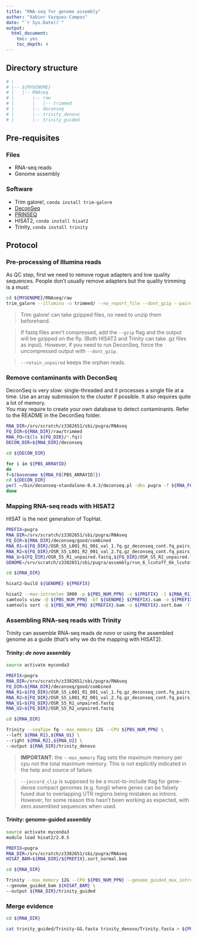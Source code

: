 ```yaml
---
title: "RNA-seq for genome assembly"
author: "Xabier Vazquez-Campos"
date: "`r Sys.Date()`"
output:
  html_document:
    toc: yes
    toc_depth: 4
---
```


## Directory structure
```bash
# \
# |-- ${MYGENOME}
# |   |-- RNAseq
# |       |-- raw
# |       |   |-- trimmed
# |       |-- deconseq
# |       |-- trinity_denovo
# |       |-- trinity_guided
```

## Pre-requisites
### Files
* RNA-seq reads
* Genome assembly

### Software
* Trim galore!, `conda install trim-galore`
* [DeconSeq](http://deconseq.sourceforge.net/)
* [PRINSEQ](http://prinseq.sourceforge.net/)
* HISAT2, `conda install hisat2`
* Trinity, `conda install trinity`


## Protocol
### Pre-processing of Illumina reads
As QC step, first we need to remove rogue adapters and low quality sequences. People don't usually remove adapters but the quality trimming is a must:

```bash
cd ${MYGENOME}/RNAseq/raw
trim_galore --illumina -o trimmed/ --no_report_file --dont_gzip --paired OSR_S5_L002_R1_001.fastq OSR_S5_L002_R2_001.fastq --retain_unpaired
```
> Trim galore! can take gzipped files, no need to unzip them beforehand.

> If fastq files aren't compressed, add the `--gzip` flag and the output will be gzipped on the fly. (Both HISAT2 and Trinity can take .gz files as input). However, if you need to run DeconSeq, force the uncompressed output with `--dont_gzip`.

> `--retain_unpaired` keeps the orphan reads.


### Remove contaminants with DeconSeq
DeconSeq is very slow: single-threaded and it processes a single file at a time. Use an array submission to the cluster if possible. It also requires quite a lot of memory.  
You may require to create your own database to detect contaminants. Refer to the README in the DeconSeq folder.
```bash
RNA_DIR=/srv/scratch/z3382651/sbi/pugra/RNAseq
FQ_DIR=${RNA_DIR}/raw/trimmed
RNA_FQ=($(ls ${FQ_DIR}/*.fq))
DECON_DIR=${RNA_DIR}/deconseq

cd ${DECON_DIR}

for i in ${PBS_ARRAYID}
do
f=$(basename ${RNA_FQ[PBS_ARRAYID]})
cd ${DECON_DIR}
perl ~/bin/deconseq-standalone-0.4.3/deconseq.pl -dbs pugra -f ${RNA_FQ[PBS_ARRAYID]} -out_dir ${DECON_DIR} -id ${f%.fq}_deconseq
done
```




### Mapping RNA-seq reads with HISAT2
HISAT is the next generation of TopHat.

```bash
PREFIX=pugra
RNA_DIR=/srv/scratch/z3382651/sbi/pugra/RNAseq
FQ_DIR=${RNA_DIR}/deconseq/good/combined
RNA_R1=${FQ_DIR}/OSR_S5_L001_R1_001_val_1.fq.gz_deconseq_cont.fq_pairs_R1.fastq,${FQ_DIR}/OSR_S5_L002_R1_001_val_1.fq.gz_deconseq_cont.fq_pairs_R1.fastq
RNA_R2=${FQ_DIR}/OSR_S5_L001_R2_001_val_2.fq.gz_deconseq_cont.fq_pairs_R2.fastq,${FQ_DIR}/OSR_S5_L002_R2_001_val_2.fq.gz_deconseq_cont.fq_pairs_R2.fastq
RNA_U=${FQ_DIR}/OSR_S5_R1_unpaired.fastq,${FQ_DIR}/OSR_S5_R2_unpaired.fastq,${FQ_DIR}/OSR_S5_decon_singles.fastq
GENOME=/srv/scratch/z3382651/sbi/pugra/assembly/run_6_lcutoff_6k_lcutoffpr_6k/pilon_error_correction/pilon_output/corrected.fasta

cd ${RNA_DIR}

hisat2-build ${GENOME} ${PREFIX}

hisat2 --max-intronlen 3000 -p ${PBS_NUM_PPN} -x ${PREFIX} -1 ${RNA_R1} -2 ${RNA_R2} -U ${RNA_U} -S ${PREFIX}.sam
samtools view -@ ${PBS_NUM_PPN} -bT ${GENOME} ${PREFIX}.sam -o ${PREFIX}.bam
samtools sort -@ ${PBS_NUM_PPN} ${PREFIX}.bam -o ${PREFIX}.sort.bam -T temp_${PREFIX}
```

### Assembling RNA-seq reads with Trinity
Trinity can assemble RNA-seq reads _de novo_ or using the assembled genome as a guide (that's why we do the mapping with HISAT2).

#### Trinity: _de novo_ assembly
```bash
source activate myconda3

PREFIX=pugra
RNA_DIR=/srv/scratch/z3382651/sbi/pugra/RNAseq
FQ_DIR=${RNA_DIR}/deconseq/good/combined
RNA_R1=${FQ_DIR}/OSR_S5_L001_R1_001_val_1.fq.gz_deconseq_cont.fq_pairs_R1.fastq,${FQ_DIR}/OSR_S5_L002_R1_001_val_1.fq.gz_deconseq_cont.fq_pairs_R1.fastq
RNA_R2=${FQ_DIR}/OSR_S5_L001_R2_001_val_2.fq.gz_deconseq_cont.fq_pairs_R2.fastq,${FQ_DIR}/OSR_S5_L002_R2_001_val_2.fq.gz_deconseq_cont.fq_pairs_R2.fastq
RNA_U1=${FQ_DIR}/OSR_S5_R1_unpaired.fastq
RNA_U2=${FQ_DIR}/OSR_S5_R2_unpaired.fastq

cd ${RNA_DIR}

Trinity --seqType fq --max_memory 12G --CPU ${PBS_NUM_PPN} \
--left ${RNA_R1},${RNA_U1} \
--right ${RNA_R2},${RNA_U2} \
--output ${RNA_DIR}/trinity_denovo
```
> __IMPORTANT__: the `--max_memory` flag sets the maximum memory per cpu not the total maximum memory. This is not explicitly indicated in the help and source of failure.

> `--jaccard_clip` is supposed to be a must-to-include flag for gene-dense compact genomes (e.g. fungi) where genes can be falsely fused due to overlapping UTR regions being mistaken as introns. However, for some reason this hasn't been working as expected, with zero assembled sequences when used.

#### Trinity: genome-guided assembly

```bash
source activate myconda3
module load hisat2/2.0.5

PREFIX=pugra
RNA_DIR=/srv/scratch/z3382651/sbi/pugra/RNAseq
HISAT_BAM=${RNA_DIR}/${PREFIX}.sort_normal.bam

cd ${RNA_DIR}

Trinity --max_memory 12G --CPU ${PBS_NUM_PPN} --genome_guided_max_intron 3000 \
--genome_guided_bam ${HISAT_BAM} \
--output ${RNA_DIR}/trinity_guided
```

### Merge evidence
```bash
cd ${RNA_DIR}

cat trinity_guided/Trinity-GG.fasta trinity_denovo/Trinity.fasta > ${PREFIX}_RNAseq.fasta
```